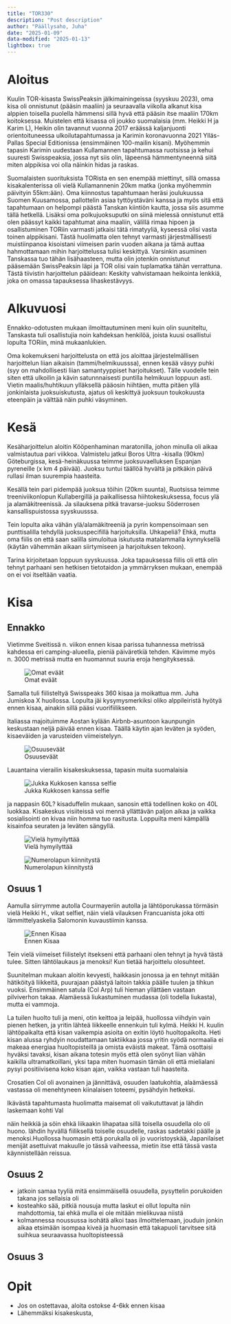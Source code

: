 ```yaml
---
title: "TOR330"
description: "Post description"
author: "Päällysaho, Juha"
date: "2025-01-09"
data-modified: "2025-01-13"
lightbox: true
---
```


# Aloitus

Kuulin TOR-kisasta SwissPeaksin jälkimainingeissa (syyskuu 2023), oma kisa oli onnistunut (pääsin maaliin) ja seuraavalla viikolla alkanut kisa alppien toisella puolella hämmensi sillä hyvä että pääsin itse maaliin 170km koitoksessa. Muistelen että kisassa oli joukko suomalaisia (mm. Heikki H ja Karim L), Heikin olin tavannut vuonna 2017 eräässä kaljanjuonti orientoituneessa ulkoilutapahtumassa ja Karimin koronavuonna 2021 Ylläs-Pallas Special Editionissa (ensimmäinen 100-mailin kisani). Myöhemmin tapasin Karimin uudestaan Kullamannen tapahtumassa ruotsissa ja kehui suuresti Swisspeaksia, jossa nyt siis olin, läpeensä hämmentyneennä siitä miten alppikisa voi olla näinkin hidas ja raskas.

Suomalaisten suorituksista TORista en sen enempää miettinyt, sillä omassa kisakalenterissa oli vielä Kullamannenin 20km matka (jonka myöhemmin päivityin 55km:ään). Oma kiinnostus tapahtumaan heräsi joulukuussa Suomen Kuusamossa, pallottelin asiaa tyttöystäväni kanssa ja myös sitä että tapahtumaan on helpompi päästä Tanskan kiintiön kautta, jossa siis asumme tällä hetkellä. Lisäksi oma polkujuoksuputki on siinä mielessä onnistunut että olen päässyt kaikki tapahtumat aina maaliin, välillä rimaa hipoen ja osallistuminen TORiin varmasti jatkaisi tätä rimatyyliä, kyseessä olisi vasta toinen alppikisani. Tästä huolimatta olen tehnyt varmasti järjestmällisesti muistiinpanoa kisoistani viimeisen parin vuoden aikana ja tämä auttaa hahmottamaan mihin harjoittelussa tulisi keskittyä. Varsinkin asuminen Tanskassa tuo tähän lisähaasteen, mutta olin jotenkin onnistunut pääsemään SwissPeaksin läpi ja TOR olisi vain tuplamatka tähän verrattuna. Tästä tiivistin harjoittelun pääidean: Keskity vahvistamaan heikointa lenkkiä, joka on omassa tapauksessa lihaskestävyys.

# Alkuvuosi

Ennakko-odotusten mukaan ilmoittautuminen meni kuin olin suuniteltu, Tanskasta tuli osallistujia noin kahdeksan henkilöä, joista kuusi osallistui lopulta TORiin, minä mukaanlukien. 

Oma kokemukseni harjoittelusta on että jos aloittaa järjestelmällisen harjoittelun liian aikaisin (tammi/helmikuusssa), ennen kesää väsyy puhki (syy on mahdollisesti liian samantyyppiset harjoitukset). Tälle vuodelle tein siten että ulkoilin ja kävin satunnnaisesti puntilla helmikuun loppuun asti. Vietin maalis/huhtikuun ylläksellä pääosin hiihtäen, mutta pitäen yllä jonkinlaista juoksuiskutusta, ajatus oli keskittyä juoksuun toukokuusta eteenpäin ja välttää näin puhki väsyminen. 

# Kesä
Kesäharjoittelun aloitin Kööpenhaminan maratonilla, johon minulla oli aikaa valmistautua pari viikkoa.
Valmistelu jatkui Boros Ultra -kisalla (90km) Göteburgissa, kesä-heinäkuussa teimme juoksuvaelluksen Espanjan pyreneille (x km 4 päivää). Juoksu tuntui täällöä hyvältä ja pitkäkin päivä rullasi ilman suurempia haasteita.

Kesällä tein pari pidempää juoksua töihin (20km suunta), Ruotsissa teimme treeniviikonlopun Kullabergillä ja paikallisessa hiihtokeskuksessa, focus ylä ja alamäkitreenissä. Ja silauksena pitkä travarse-juoksu Söderrosen kansallispuistossa syyskuusssa. 

Tein lopulta aika vähän ylä/alamäkitreeniä ja pyrin kompensoimaan sen punttisalilla tehdyllä juoksuspecifillä harjoituksilla. Uhkapeliä? Ehkä, mutta oma fiilis on että saan salilla simuloitua iskutusta matalammalla kynnyksellä (käytän vähemmän aikaan siirtymiseen ja harjoituksen tekoon).

Tarina kirjoitetaan loppuun syyskuussa. Joka tapauksessa fiilis oli että olin tehnyt parhaani sen hetkisen tietotaidon ja ymmärryksen mukaan, enempää on ei voi itseltään vaatia.

# Kisa

## Ennakko
Vietimme Sveitissä n. viikon ennen kisaa parissa tuhannessa metrissä kahdessa eri camping-alueella, pieniä päiväretkiä tehden. Kävimme myös n. 3000 metrissä mutta en huomannut suuria eroja hengityksessä. 

![Omat eväät](p/01.jpeg)

Samalla tuli fiilisteltyä Swisspeaks 360 kisaa ja moikattua mm. Juha Jumiskoa X huollossa. Lopulta jäi kysymysmerkiksi oliko alppileiristä hyötyä ennen kisaa, ainakin sillä pääsi vuorifiilikseen.

Italiassa majoituimme Aostan kylään Airbnb-asuntoon kaunpungin keskustaan neljä päivää ennen kisaa. Täällä käytin ajan leväten ja syöden, kisaeväiden ja varusteiden viimeistelyyn.

![Osuuseväät](p/1.jpeg)

Lauantaina vierailin kisakeskuksessa, tapasin muita suomalaisia

![Jukka Kukkosen kanssa selfie](p/2.jpeg)

 ja nappasin 60L? kisaduffelin mukaan, sanosin että todellinen koko on 40L luokkaa. Kisakeskus visiiteissä voi mennä yllättävän paljon aikaa ja vaikka sosialisointi on kivaa niin homma tuo rasitusta. Loppuilta meni kämpällä kisainfoa seuraten ja leväten sängyllä. 

![Vielä hymyilyttää](p/3.jpeg)

![Numerolapun kiinnitystä](p/4.jpeg)

## Osuus 1

Aamulla siirrymme autolla Courmayeriin autolla ja lähtöporukassa törmäsin vielä Heikki H., vikat selfiet, näin vielä vilauksen Francuanista joka otti lämmittelyaskelia Salomonin kuvaustiimin kanssa.

![Ennen Kisaa](p/5.jpeg)

Tein vielä viimeiset fiilistelyt itsekseni että parhaani olen tehnyt ja hyvä tästä tulee. Sitten lähtölaukaus ja menoksi! Kun tietää harjoittelu olosuhteet.

Suunitelman mukaan aloitin kevyesti, haikkasin jonossa ja en tehnyt mitään hätiköityä liikkeitä, puurajaan päästyä laitoin takkia päälle tuulen ja tihkun vuoksi. Ensimmäinen satula (Col Arp) tuli hieman yllättäen vastaan pilviverhon takaa. Alamäessä liukastuminen mudassa (oli todella liukasta), mutta ei vammoja. 

La tuilen huolto tuli ja meni, otin keittoa ja leipää, huollossa viihdyin vain pienen hetken, ja yritin lähteä liikkeelle ennenkuin tuli kylmä. Heikki H. kuulin lähtöpaikalta että kisan vaikempia asioita on exitin löytö huoltopaikolta. Heti kisan alussa ryhdyin noudattamaan taktiikkaa jossa yritin syödä normaalia ei makeaa energiaa huoltopisteillä ja omista eväistä makeat. Tämä osottaisi hyväksi tavaksi, kisan aikana totesin myös että olen syönyt liian vähän kaikilla ultramatkoillani, yksi tapa miten huomasin tämän oli että mielialani pysyi positiivisena koko kisan ajan, vaikka vastaan tuli haasteita.

Crosatien Col oli  avonainen ja jännittävä, osuuden laatukohtia, alaämäessä vastassa oli menehtyneen kiinalaisen toteemi, pysähdyin hetkeksi. 

Ikävästä tapahtumasta huolimatta maisemat oli vaikututtavat ja lähdin laskemaan kohti Val

näin heikkiä ja söin ehkä liikaakin lihapataa sillä toisella osuudella olo oli huono. lähdin hyvällä fiiliksellä toiselle osuudelle, raskas sadetakki päälle ja menoksi.Huollossa huomasin että porukalla oli jo vuoristoyskää, Japanilaiset menijät asettuivat makuulle jo tässä vaiheessa, mietin itse että tässä vasta käynnistellään reissua.

## Osuus 2
- jatkoin samaa tyyliä mitä ensimmäisellä osuudella, pysyttelin porukoiden takana jos sellaisia oli
- kosteahko sää, pitkiä nousuja mutta laskut ei ollut lopulta niin mahdottomia, tai ehkä mulla ei ole mitään mielikuvaa niistä
- kolmannessa noussussa isohätä alkoi taas ilmoittelemaan, jouduin jonkin aikaa etsimään isompaa kiveä ja huomasin että takapuoli tarvitsee sitä suihkua seuraavassa huoltopisteessä

## Osuus 3

# Opit

- Jos on ostettavaa, aloita ostokse 4-6kk ennen kisaa
- Lähemmäksi kisakeskusta, 